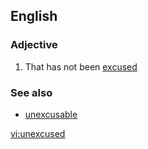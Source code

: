 ==English==

===Adjective===
{{en-adj}}

# That has not been [[excused]]

===See also===
*[[unexcusable]]

[[vi:unexcused]]